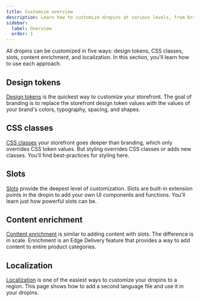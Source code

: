 ```yaml
---
title: Customize overview
description: Learn how to customize dropins at various levels, from branding to enrichment.
sidebar:
  label: Overview
  order: 1
---
```


All dropins can be customized in five ways: design tokens, CSS classes, slots, content enrichment, and localization. In this section, you'll learn how to use each approach.

## Design tokens

[Design tokens](./design-tokens.html) is the quickest way to customize your storefront. The goal of branding is to replace the storefront design token values with the values of your brand's colors, typography, spacing, and shapes.

## CSS classes

[CSS classes](./style.html) your storefront goes deeper than branding, which only overrides CSS token values. But styling overrides CSS classes or adds new classes. You'll find best-practices for styling here.

## Slots

[Slots](./slots.html) provide the deepest level of customization. Slots are built-in extension points in the dropin to add your own UI components and functions. You'll learn just how powerful slots can be.

## Content enrichment

[Conttent enrichment](./enrich.html) is similar to adding content with slots. The difference is in scale. Enrichment is an Edge Delivery feature that provides a way to add content to entire product categories.

## Localization

[Localization](./localize.html) is one of the easiest ways to customize your dropins to a region. This page shows how to add a second language file and use it in your dropins.
